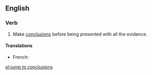 ==English==

===Verb===
{{head|en|verb|head=[[jump]] [[to]] [[conclusions]]}}

# {{idiomatic}} Make [[conclusion]]s before being presented with all the evidence.

====Translations====
{{trans-top|make conclusions before being presented with all the evidence}}
* French: {{t-|fr|sauter aux conclusions}}
{{trans-mid}}
{{trans-bottom}}

[[pl:jump to conclusions]]